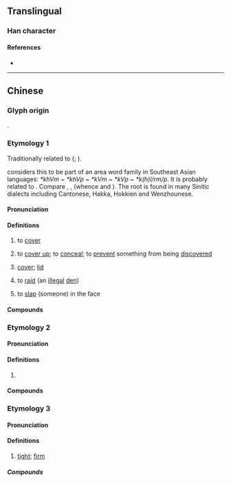 {{character info}}
==Translingual==

===Han character===
{{Han char|rn=14|rad=冖|as=03|sn=5|four=|canj=BU,XBU|ids=⿱冖山}}

====References====
* {{Han ref|kx=0130.161|hdz=10303.020|uh=519A|ud=20890}}

----

==Chinese==

===Glyph origin===
{{Han etym}}
{{Han compound|冖|山|ls=ic|t1=cover|t2=mountain}}.

===Etymology 1===
{{zh-forms|alt=𢫏,搇,𠖫,扻-to slap}}
Traditionally related to {{zh-l|𠖫|to cover}} ({{zh-ref|Bai, 1980}}; {{zh-ref|You, 1992}}).

{{zh-ref|Bauer (1996)}} considers this to be part of an area word family in Southeast Asian languages: ''*khVm ~ *khVp ~ *kVm ~ *kVp ~ *k(h)l/rm/p''. It is probably related to {{zh-l|扱|kap1|to cover; to imprint}}. Compare {{cog|nan|-}} {{zh-l|崁|khàm|to cover}}, {{cog|my|ခြုံ||to cover; to wrap}}, {{cog|tai-pro|*hɤmᴮ||to cover (with cloth)}} (whence {{cog|za|hoemq}} and {{cog|th|ห่ม}}). The root is found in many Sinitic dialects including Cantonese, Hakka, Hokkien and Wenzhounese.

====Pronunciation====
{{zh-pron
|m=kǎn
|c=kam2
|c-t=kem2
|h=gd=kam3
|cat=v,n
}}

====Definitions====
{{zh-hanzi}}

# {{lb|zh|Cantonese|Hakka}} to [[cover]]
#: {{zh-co|冚 埋 本 書|close the book|C}}
#: {{zh-x|我 琴晚 瞓覺 冚 咗 兩 張 被{pei5}。||C}}
#: {{zh-x|攞 完 唔該 冚 返{faan1} 個 蓋{goi3}||C}}
# {{lb|zh|Cantonese}} to [[cover up]]; to [[conceal]]; to [[prevent]] something from being [[discover]]ed
# {{lb|zh|Cantonese}} [[cover]]; [[lid]]
# {{lb|zh|Cantonese}} to [[raid]] (an [[illegal]] [[den]])
# {{lb|zh|Cantonese}} to [[slap]] (someone) in the face
#: {{zh-x|佢 畀 佢 女朋友 冚 咗 一 巴。|He got a slap in the face from his girlfriend.|C}}

====Compounds====
{{zh-der|冚蓋|床冚|冚埋|冚波|冚檔|冚旗|冚國旗|冚住|臭屎密冚|冚被|冚賭|冚斗|天跌落嚟當被冚|車頭冚|天冧當被冚|冚區旗|冚場|冚竇|禾稈冚珍珠|冚棉胎|兜巴冚}}

===Etymology 2===
{{zh-forms}}

====Pronunciation====
{{zh-pron
|c=ham6
|c-t=ham5
|cat=v
}}

====Definitions====
{{zh-hanzi}} {{tlb|zh|Cantonese}}

# {{zh-alt-form|*咸|[[all]]; [[entire]]}}

====Compounds====
{{zh-der|冚唪唥|冚家|墟冚|冚啲}}

===Etymology 3===
{{zh-forms}}

====Pronunciation====
{{zh-pron
|c=ham6
|cat=v
}}

====Definitions====
{{zh-hanzi}} {{tlb|zh|Cantonese}}

# {{lb|zh|of openings}} [[tight]]; [[firm]]
#: {{zh-x|隻 窗 閂 唔 冚{ham6} 就 好 易 畀 風 吹 返{faan1} 開。||C}}

=====Compounds=====
{{zh-der|佮佮冚}}
